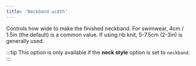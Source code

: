 ```yaml
---
title: 'Neckband width'
---
```


Controls how wide to make the finished neckband. For swimwear, 4cm / 1.5in (the
default) is a common value. If using rib knit, 5-7.5cm (2-3in) is generally
used.

:::tip
This option is only available if the **neck style** option is set to
`neckband`.
:::
